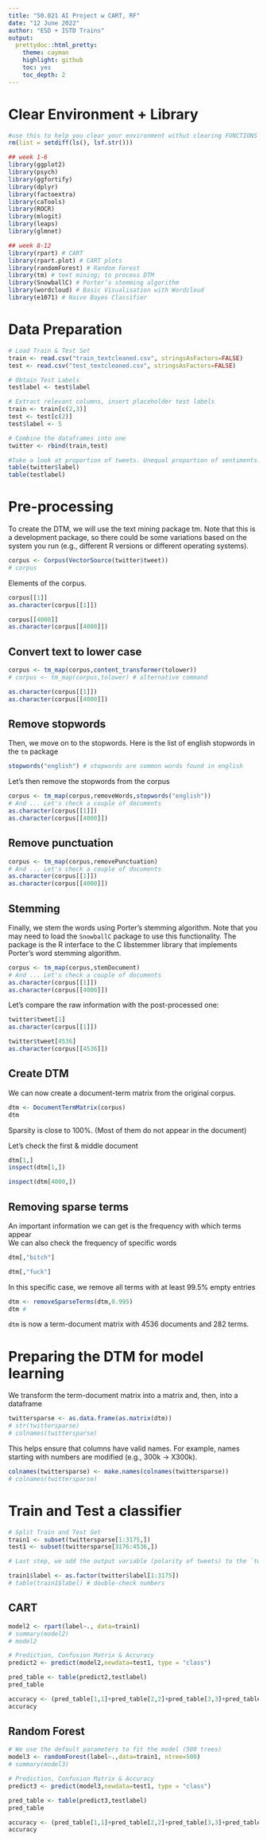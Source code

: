 ```yaml
---
title: "50.021 AI Project w CART, RF"
date: "12 June 2022"
author: "ESD + ISTD Trains"
output:
  prettydoc::html_pretty:
    theme: cayman
    highlight: github
    toc: yes
    toc_depth: 2
---
```


# Clear Environment + Library
```r
#use this to help you clear your environment withut clearing FUNCTIONS :)
rm(list = setdiff(ls(), lsf.str()))

## week 1-6
library(ggplot2)
library(psych)
library(ggfortify)
library(dplyr)
library(factoextra)
library(caTools)
library(ROCR)
library(mlogit)
library(leaps)
library(glmnet)

## week 8-12
library(rpart) # CART
library(rpart.plot) # CART plots
library(randomForest) # Random Forest
library(tm) # text mining; to process DTM
library(SnowballC) # Porter’s stemming algorithm
library(wordcloud) # Basic Visualisation with Wordcloud
library(e1071) # Naive Bayes Classifier

```

# Data Preparation

```r
# Load Train & Test Set
train <- read.csv("train_textcleaned.csv", stringsAsFactors=FALSE)
test <- read.csv("test_textcleaned.csv", stringsAsFactors=FALSE)

# Obtain Test Labels
testlabel <- test$label

# Extract relevant columns, insert placeholder test labels
train <- train[c(2,3)]
test <- test[c(2)]
test$label <- 5

# Combine the dataframes into one
twitter <- rbind(train,test)

#Take a look at proportion of tweets. Unequal proportion of sentiments. 5 means no sentiment
table(twitter$label)
table(testlabel)
```

# Pre-processing

To create the DTM, we will use the text mining package tm. Note that this is a development package, so there could be some variations based on the system you run (e.g., different R versions or different operating systems).

```r
corpus <- Corpus(VectorSource(twitter$tweet))
# corpus
```

Elements of the corpus.

```r
corpus[[1]]
as.character(corpus[[1]])

corpus[[4000]]
as.character(corpus[[4000]])
```

## Convert text to lower case

```r
corpus <- tm_map(corpus,content_transformer(tolower))
# corpus <- tm_map(corpus,tolower) # alternative command

as.character(corpus[[1]])
as.character(corpus[[4000]])
```

## Remove stopwords

Then, we move on to the stopwords. Here is the list of english stopwords in the `tm` package

```r
stopwords("english") # stopwords are common words found in english
```

Let's then remove the stopwords from the corpus

```r
corpus <- tm_map(corpus,removeWords,stopwords("english"))
# And ... Let's check a couple of documents
as.character(corpus[[1]])
as.character(corpus[[4000]])
```

## Remove punctuation

```r
corpus <- tm_map(corpus,removePunctuation)
# And ... Let's check a couple of documents
as.character(corpus[[1]])
as.character(corpus[[4000]])
```

## Stemming

Finally, we stem the words using Porter's stemming algorithm. Note that you may need to load the `SnowballC` package to use this functionality. The package is the R interface to the C libstemmer library that implements Porter's word stemming algorithm.

```r
corpus <- tm_map(corpus,stemDocument)
# And ... Let's check a couple of documents
as.character(corpus[[1]])
as.character(corpus[[4000]])
```

Let's compare the raw information with the post-processed one:

```r
twitter$tweet[1]
as.character(corpus[[1]])

twitter$tweet[4536]
as.character(corpus[[4536]])
```

## Create DTM

We can now create a document-term matrix from the original corpus.

```r
dtm <- DocumentTermMatrix(corpus)
dtm
```

Sparsity is close to 100%. (Most of them do not appear in the document)

Let's check the first & middle document

```r
dtm[1,]
inspect(dtm[1,])
```

```r
inspect(dtm[4000,])
```

## Removing sparse terms

An important information we can get is the frequency with which terms appear \
We can also check the frequency of specific words

```r
dtm[,"bitch"]
```

```r
dtm[,"fuck"]
```

In this specific case, we remove all terms with at least 99.5% empty entries

```r
dtm <- removeSparseTerms(dtm,0.995)
dtm # 
```

`dtm` is now a term-document matrix with 4536 documents and 282 terms.

# Preparing the DTM for model learning

We transform the term-document matrix into a matrix and, then, into a dataframe

```r
twittersparse <- as.data.frame(as.matrix(dtm))
# str(twittersparse)
# colnames(twittersparse)
```

This helps ensure that columns have valid names. For example, names starting with numbers are modified (e.g., 300k -> X300k).

```r
colnames(twittersparse) <- make.names(colnames(twittersparse))
# colnames(twittersparse)
```

# Train and Test a classifier

```r
# Split Train and Test Set
train1 <- subset(twittersparse[1:3175,])
test1 <- subset(twittersparse[3176:4536,])

# Last step, we add the output variable (polarity of tweets) to the `twittersparse` train1 dataframe. This is something we'll need to make predictions.

train1$label <- as.factor(twitter$label[1:3175])
# table(train1$label) # double-check numbers
```


## CART

```r
model2 <- rpart(label~., data=train1)
# summary(model2)
# model2

# Prediction, Confusion Matrix & Accuracy
predict2 <- predict(model2,newdata=test1, type = "class")

pred_table <- table(predict2,testlabel)
pred_table

accuracy <- (pred_table[1,1]+pred_table[2,2]+pred_table[3,3]+pred_table[4,4])/sum(pred_table)
accuracy 
```

## Random Forest

```r
# We use the default parameters to fit the model (500 trees)
model3 <- randomForest(label~.,data=train1, ntree=500)
# summary(model3)

# Prediction, Confusion Matrix & Accuracy
predict3 <- predict(model3,newdata=test1, type = "class")

pred_table <- table(predict3,testlabel)
pred_table

accuracy <- (pred_table[1,1]+pred_table[2,2]+pred_table[3,3]+pred_table[4,4])/sum(pred_table)
accuracy
```

